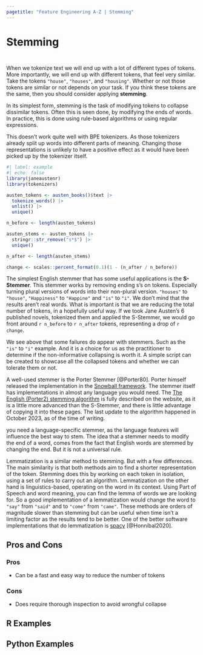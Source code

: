 ```yaml
---
pagetitle: "Feature Engineering A-Z | Stemming"
---
```


# Stemming {#sec-text-stemming}

::: {style="visibility: hidden; height: 0px;"}
## Stemming
:::

When we tokenize text we will end up with a lot of different types of tokens.
More importantly, we will end up with different tokens, that feel very similar.
Take the tokens `"house"`, `"houses"`, and `"housing"`.
Whether or not those tokens are similar or not depends on your task.
If you think these tokens are the same, then you should consider applying **stemming**.

In its simplest form, stemming is the task of modifying tokens to collapse dissimilar tokens.
Often this is seen done, by modifying the ends of words.
In practice, this is done using rule-based algorithms or using regular expressions.

::: callout-caution
This doesn't work quite well with BPE tokenizers.
As those tokenizers already split up words into different parts of meaning.
Changing those representations is unlikely to have a positive effect as it would have been picked up by the tokenizer itself.
:::

```r
#| label: example
#| echo: false
library(janeaustenr)
library(tokenizers)

austen_tokens <- austen_books()$text |>
  tokenize_words() |>
  unlist() |>
  unique()

n_before <- length(austen_tokens)

asuten_stems <- austen_tokens |>
  stringr::str_remove("s*$") |>
  unique()

n_after <- length(asuten_stems)

change <- scales::percent_format(0.1)(1 - (n_after / n_before))
```

The simplest English stemmer that has some useful applications is the **S-Stemmer**.
This stemmer works by removing ending s's on tokens.
Especially turning plural versions of words into their non-plural version.
`"houses"` to `"house"`, `"Happiness"` to `"Happine"` and `"is"` to `"i"`.
We don't mind that the results aren't real words.
What is important is that we are reducing the total number of tokens, in a hopefully useful way.
If we took Jane Austen's 6 published novels, tokenized them and applied the S-Stemmer, we would go front around `r n_before` to `r n_after` tokens, representing a drop of `r change`.

We see above that some failures do appear with stemmers.
Such as the `"is"` to `"i"` example.
And it is a choice for us as the practitioner to determine if the non-informative collapsing is worth it.
A simple script can be created to showcase all the collapsed tokens and whether we can tolerate them or not.

A well-used stemmer is the Porter Stemmer [@Porter80].
Porter himself released the implementation in the [Snowball framework](https://snowballstem.org/).
The stemmer itself has implementations in almost any language you would need.
The [The English (Porter2) stemming algorithm](https://snowballstem.org/algorithms/english/stemmer.html) is fully described on the website, as it is a little more advanced than the S-Stemmer, and there is little advantage of copying it into these pages.
The last update to the algorithm happened in October 2023, as of the time of writing.

::: callout-note
you need a language-specific stemmer, as the language features will influence the best way to stem.
The idea that a stemmer needs to modify the end of a word, comes from the fact that English words are stemmed by changing the end.
But it is not a universal rule.
:::

Lemmatization is a similar method to stemming.
But with a few differences.
The main similarity is that both methods aim to find a shorter representation of the token.
Stemming does this by working on each token in isolation, using a set of rules to carry out an algorithm.
Lemmatization on the other hand is linguistics-based, operating on the word in its context.
Using Part of Speech and word meaning, you can find the lemma of words we are looking for.
So a good implementation of a lemmatization would change the word to `"say"` from `"said"` and to `"come"` from `"came"`.
These methods are orders of magnitude slower than stemming but can be useful when time isn't a limiting factor as the results tend to be better.
One of the better software implementations that do lemmatization is [spacy](https://spacy.io/) [@Honnibal2020].

## Pros and Cons

### Pros

-   Can be a fast and easy way to reduce the number of tokens

### Cons

-   Does require thorough inspection to avoid wrongful collapse

## R Examples

## Python Examples
